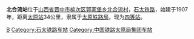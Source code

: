 {{unreferenced|time=2018-11-17T05:43:29+00:00}}
'''北合流站'''位于[[山西省|山西省]][[晋中市|晋中市]][[榆次区|榆次区]][[郭家堡乡|郭家堡乡]][[北合流村|北合流村]]，[[石太铁路|石太铁路]]，始建于1907年，距离[[太原站_(中國大陸)|太原站]]34公里，隶属于[[太原铁路局|太原铁路局]]，现为[[四等站_(中铁)|四等站]]。
{{China-rail-stub}}
{{石太铁路}}

[[Category:晋中市铁路车站|B]]
[[Category:石太铁路车站|Category:石太铁路车站]]
[[Category:中国铁路太原局集团车站|Category:中国铁路太原局集团车站]]